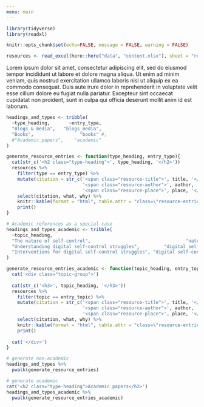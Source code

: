 ```yaml
---
menu: main
---
```


```r
library(tidyverse)
library(readxl)

knitr::opts_chunk$set(echo=FALSE, message = FALSE, warning = FALSE)

resources <- read_excel(here::here("data", "content.xlsx"), sheet = "resources")
```

Lorem ipsum dolor sit amet, consectetur adipiscing elit, sed do eiusmod tempor incididunt ut labore et dolore magna aliqua. Ut enim ad minim veniam, quis nostrud exercitation ullamco laboris nisi ut aliquip ex ea commodo consequat. Duis aute irure dolor in reprehenderit in voluptate velit esse cillum dolore eu fugiat nulla pariatur. Excepteur sint occaecat cupidatat non proident, sunt in culpa qui officia deserunt mollit anim id est laborum.

<div class="resources">

```r
headings_and_types <- tribble(
  ~type_heading,       ~entry_type,
  "Blogs & media",   "blogs_media",
  "Books",                 "books" #,
  #"Academic papers",    "academic"
)

generate_resource_entries <- function(type_heading, entry_type){
  cat(str_c('<h2 class="type-heading">', type_heading, '</h2>'))
  resources %>% 
    filter(type == entry_type) %>% 
    mutate(citation = str_c('<span class="resource-title">', title, '</span><br>', 
                            '<span class="resource-author">', author, '</span>, ', 
                            '<span class="resource-place">', place, '</span>')) %>% 
    select(citation, what, why) %>% 
    knitr::kable(format = "html", table.attr = "class=\"resource-entries\"", escape = FALSE) %>% 
    print()
}

# Academic references as a special case
headings_and_types_academic <- tribble(
  ~topic_heading,                                                             ~entry_topic,
  "The nature of self-control",                                   "nature of self-control",
  "Understanding digital self-control struggles",         "digital self-control struggles",
  "Interventions for digital self-control struggles", "digital self-control interventions"
)

generate_resource_entries_academic <- function(topic_heading, entry_topic){
  cat('<div class="topic-group">')
  
  cat(str_c('<h3>', topic_heading, '</h3>'))
  resources %>% 
    filter(topic == entry_topic) %>% 
    mutate(citation = str_c('<span class="resource-title">', title, '</span><br>', 
                            '<span class="resource-author">', author, '</span>, ', 
                            '<span class="resource-place">', place, '</span>')) %>% 
    select(citation, what, why) %>% 
    knitr::kable(format = "html", table.attr = "class=\"resource-entries\"", escape = FALSE) %>% 
    print()
  
  cat('</div>')
}

# generate non-academic
headings_and_types %>% 
  pwalk(generate_resource_entries)

# generate academic
cat('<h2 class="type-heading">Academic papers</h2>')
headings_and_types_academic %>% 
  pwalk(generate_resource_entries_academic)

```

</div>